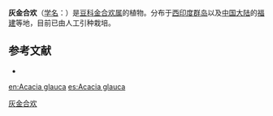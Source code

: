 {{Speciesbox
| name = 灰金合欢
| status = 
| status_system = 
| image =
| genus = Acacia
| species = glauca
| authority = (Linn.) Moench
}}

'''灰金合欢'''（[[学名|学名]]：{{lang|la|''Acacia glauca''}}）是[[豆科|豆科]][[金合欢属|金合欢属]]的植物。分布于[[西印度群岛|西印度群岛]]以及[[中国大陆|中国大陆]]的[[福建|福建]]等地，目前已由人工引种栽培。

== 参考文献 ==
<div class="references-small">
* {{cite web| url =http://www.bioinfo.cn/db05/KmzwSpecies.php?action=view&id=13563| title =灰金合欢| work =《中国高等植物数据库全库》| publisher =中国科学院微生物研究所| author =昆明植物研究所| accessdate =2009-02-24| deadurl =yes| archiveurl =https://web.archive.org/web/20160305085437/http://www.bioinfo.cn/db05/KmzwSpecies.php?action=view&id=13563| archivedate =2016-03-05}}
</div>
{{Taxonbar|from=Q15227806}}

[[Category:相思树属|灰金合欢]]


{{植物小作品}}

[[en:Acacia_glauca|en:Acacia glauca]]
[[es:Acacia_glauca|es:Acacia glauca]]